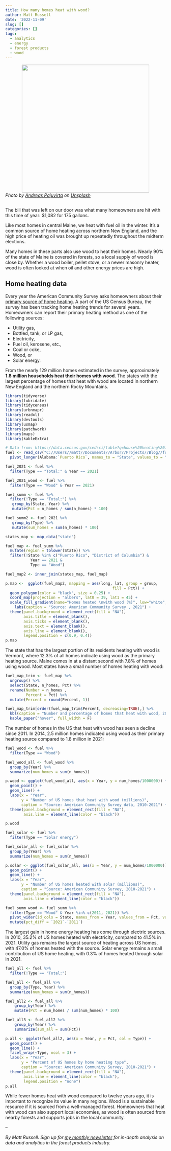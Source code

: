 ```yaml
---
title: How many homes heat with wood?
author: Matt Russell
date: '2022-11-09'
slug: []
categories: []
tags:
  - analytics
  - energy
  - forest products
  - wood
---
```


<center>

![](firewood.jpg){width=400px}
</center>

*Photo by <a href="https://unsplash.com/@anaspata?utm_source=unsplash&utm_medium=referral&utm_content=creditCopyText">Andreas Pajuvirta</a> on <a href="https://unsplash.com/s/photos/firewood?utm_source=unsplash&utm_medium=referral&utm_content=creditCopyText">Unsplash</a>*
</center>

##


The bill that was left on our door was what many homeowners are hit with this time of year: $1,082 for 175 gallons. 

Like most homes in central Maine, we heat with fuel oil in the winter. It's a common source of home heating across northern New England, and the high price of heating oil was brought up repeatedly throughout the midterm elections. 

Many homes in these parts also use wood to heat their homes. Nearly 90% of the state of Maine is covered in forests, so a local supply of wood is close by. Whether a wood boiler, pellet stove, or a newer masonry heater, wood is often looked at when oil and other energy prices are high.

## Home heating data

Every year the American Community Survey asks homeowners about their [primary source of home heating](https://data.census.gov/cedsci/table?q=house%20heating%20fuel%20by%20state&tid=ACSDT1Y2010.B25040&moe=false). A part of the US Census Bureau, the survey has been tracking home heating trends for several years. Homeowners can report their primary heating method as one of the following sources:

* Utility gas,
* Bottled, tank, or LP gas,
* Electricity,
* Fuel oil, kerosene, etc.,
* Coal or coke,
* Wood, or
* Solar energy.

From the nearly 129 million homes estimated in the survey, approximately **1.8 million households heat their homes with wood**. The states with the largest percentage of homes that heat with wood are located in northern New England and the northern Rocky Mountains. 

```r
library(tidyverse)
library(lubridate)
library(tidycensus)
library(urbnmapr)
library(readxl)
library(devtools)
library(usmap)
library(patchwork)
library(maps)
library(kableExtra)
```


```r
# Data from: https://data.census.gov/cedsci/table?q=house%20heating%20fuel%20by%20state&tid=ACSDT1Y2010.B25040&moe=false
fuel <- read_csv("C://Users//matt//Documents//Arbor//Projects//Blog//fuel.csv") %>% 
  pivot_longer(Alabama:`Puerto Rico`, names_to = "State", values_to = "n_homes")
```

```r
fuel_2021 <- fuel %>% 
  filter(Type == "Total:" & Year == 2021)

fuel_2021_wood <- fuel %>% 
  filter(Type == "Wood" & Year == 2021)
```

```r
fuel_summ <- fuel %>%
  filter(!Type == "Total:") %>% 
   group_by(State, Year) %>%   
   mutate(Pct = n_homes / sum(n_homes) * 100)

fuel_summ2 <- fuel_2021 %>%
   group_by(Type) %>%   
   mutate(sum_homes = sum(n_homes) * 100)
```

```r
states_map <- map_data("state")

fuel_map <- fuel_summ %>% 
  mutate(region = tolower(State)) %>% 
  filter(!State %in% c("Puerto Rico", "District of Columbia") & 
           Year == 2021 & 
           Type == "Wood")

fuel_map2 <- inner_join(states_map, fuel_map)

p.map <-  ggplot(fuel_map2, mapping = aes(long, lat, group = group, 
                                               fill = Pct)) +
  geom_polygon(color = "black", size = 0.25) +
  coord_map(projection = "albers", lat0 = 39, lat1 = 45) +
  scale_fill_gradient(name="Homes heated \nwith wood (%)", low="white", high="red") +
    labs(caption = "Source: American Community Survey , 2021") +
  theme(panel.background = element_rect(fill = "NA"),
        axis.title = element_blank(),
        axis.ticks = element_blank(),
        axis.text = element_blank(),
        axis.line = element_blank(),
        legend.position = c(0.9, 0.4)) 
p.map
```

The state that has the largest portion of its residents heating with wood is Vermont, where 12.3% of all homes indicate using wood as the primary heating source. Maine comes in at a distant second with 7.8% of homes using wood. Most states have a small number of homes heating with wood:

```r
fuel_map_trim <- fuel_map %>% 
  ungroup() %>% 
  select(State, n_homes, Pct) %>% 
  rename(Number = n_homes ,
         Percent = Pct) %>% 
  mutate(Percent = round(Percent, 1))

fuel_map_trim[order(fuel_map_trim$Percent, decreasing=TRUE),] %>%
  kbl(caption = "Number and percentage of homes that heat with wood, 2021.") %>%
  kable_paper("hover", full_width = F)
```

The number of homes in the US that heat with wood has seen a decline since 2011. In 2014, 2.5 million  homes indicated using wood as their primary heating source compared to 1.8 million in 2021:

```r
fuel_wood <- fuel %>% 
  filter(Type == "Wood")

fuel_wood_all <- fuel_wood %>% 
  group_by(Year) %>% 
  summarize(num_homes = sum(n_homes))

p.wood <- ggplot(fuel_wood_all, aes(x = Year, y = num_homes/1000000)) +
  geom_point() +
  geom_line() +
  labs(x = "Year",
       y = "Number of US homes that heat with wood (millions)",
       caption = "Source: American Community Survey data, 2010-2021") +
  theme(panel.background = element_rect(fill = "NA"),
        axis.line = element_line(color = "black")) 

p.wood
```


```r
fuel_solar <- fuel %>% 
  filter(Type == "Solar energy")

fuel_solar_all <- fuel_solar %>% 
  group_by(Year) %>% 
  summarize(num_homes = sum(n_homes))

p.solar <- ggplot(fuel_solar_all, aes(x = Year, y = num_homes/1000000)) +
  geom_point() +
  geom_line() +
  labs(x = "Year",
       y = "Number of US homes heated with solar (millions)",
       caption = "Source: American Community Survey, 2010-2021") +
  theme(panel.background = element_rect(fill = "NA"),
        axis.line = element_line(color = "black")) 
```

```r
fuel_summ_wood <- fuel_summ %>% 
  filter(Type == "Wood" & Year %in% c(2011, 2021)) %>% 
  pivot_wider(id_cols = State, names_from = Year, values_from = Pct, values_fill = 0) %>% 
  mutate(pct_diff = `2021`-`2011`)
```

The largest gain in home energy heating has come through electric sources. In 2010, 35.2% of US homes heated with electricity, compared to 41.5% in 2021. Utility gas remains the largest source of heating across US homes, with 47.0% of homes heated with the source. Solar energy remains a small contribution of US home heating, with 0.3% of homes heated through solar in 2021.  

```r
fuel_all <- fuel %>% 
  filter(!Type == "Total:")

fuel_all <- fuel_all %>% 
  group_by(Type, Year) %>% 
  summarize(num_homes = sum(n_homes))

fuel_all2 <- fuel_all %>% 
    group_by(Year) %>% 
    mutate(Pct = num_homes / sum(num_homes) * 100)

fuel_all3 <- fuel_all2 %>% 
    group_by(Year) %>% 
    summarize(sum_all = sum(Pct))

p.all <- ggplot(fuel_all2, aes(x = Year, y = Pct, col = Type)) +
  geom_point() +
  geom_line() +
  facet_wrap(~Type, ncol = 3) +
  labs(x = "Year",
       y = "Percent of US homes by home heating type",
       caption = "Source: American Community Survey, 2010-2021") +
  theme(panel.background = element_rect(fill = "NA"),
        axis.line = element_line(color = "black"),
        legend.position = "none") 
p.all
```

While fewer homes heat with wood compared to twelve years ago, it is important to recognize its value in many regions. Wood is a sustainable resource if it is sourced from a well-managed forest. Homeowners that heat with wood can also support local economies, as wood is often sourced from nearby forests and supports jobs in the local community.    

--

*By Matt Russell. Sign up for [my monthly newsletter](https://mailchi.mp/d96897dc0f46/arbor-analytics) for in-depth analysis on data and analytics in the forest products industry.*

